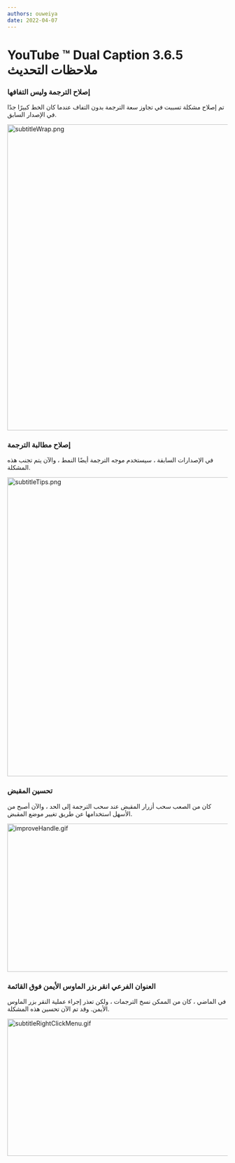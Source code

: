 ```yaml
---
authors: ouweiya
date: 2022-04-07
---
```





# YouTube ™ Dual Caption 3.6.5 ملاحظات التحديث

 ### إصلاح الترجمة وليس التفافها

 تم إصلاح مشكلة تسببت في تجاوز سعة الترجمة بدون التفاف عندما كان الخط كبيرًا جدًا في الإصدار السابق.

<img src={subtitleWrap} alt="subtitleWrap.png" width="600" height="698" />

### إصلاح مطالبة الترجمة

في الإصدارات السابقة ، سيستخدم موجه الترجمة أيضًا النمط ، والآن يتم تجنب هذه المشكلة.

<img src={subtitleTips} alt="subtitleTips.png" width="600" height="682" />

### تحسين المقبض

كان من الصعب سحب أزرار المقبض عند سحب الترجمة إلى الحد ، والآن أصبح من الأسهل استخدامها عن طريق تغيير موضع المقبض.

<img src={improveHandle} alt="improveHandle.gif" width="600" height="338" />

### العنوان الفرعي انقر بزر الماوس الأيمن فوق القائمة

في الماضي ، كان من الممكن نسخ الترجمات ، ولكن تعذر إجراء عملية النقر بزر الماوس الأيمن. وقد تم الآن تحسين هذه المشكلة.

<img src={subtitleRightClickMenu} alt="subtitleRightClickMenu.gif" width="600" height="313" />

<WebStore />
